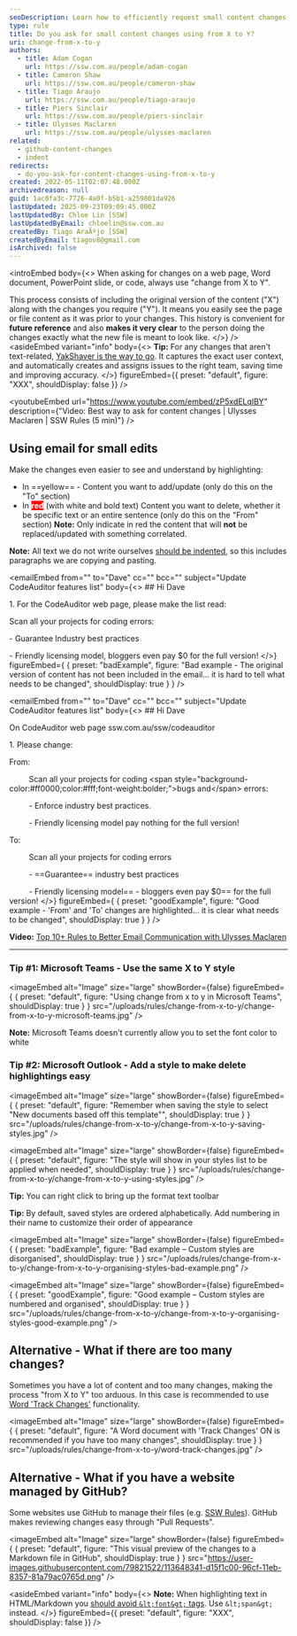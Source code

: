 ```yaml
---
seoDescription: Learn how to efficiently request small content changes by using the "Change from X to Y" method for clear and effective communication.
type: rule
title: Do you ask for small content changes using from X to Y?
uri: change-from-x-to-y
authors:
  - title: Adam Cogan
    url: https://ssw.com.au/people/adam-cogan
  - title: Cameron Shaw
    url: https://ssw.com.au/people/cameron-shaw
  - title: Tiago Araujo
    url: https://ssw.com.au/people/tiago-araujo
  - title: Piers Sinclair
    url: https://ssw.com.au/people/piers-sinclair
  - title: Ulysses Maclaren
    url: https://ssw.com.au/people/ulysses-maclaren
related:
  - github-content-changes
  - indent
redirects:
  - do-you-ask-for-content-changes-using-from-x-to-y
created: 2022-05-11T02:07:48.000Z
archivedreason: null
guid: 1ac0fa3c-7726-4a0f-b5b1-a259801da926
lastUpdated: 2025-09-23T09:09:45.000Z
lastUpdatedBy: Chloe Lin [SSW]
lastUpdatedByEmail: chloelin@ssw.com.au
createdBy: Tiago AraÃºjo [SSW]
createdByEmail: tiagov8@gmail.com
isArchived: false
---
```


<introEmbed
  body={<>
When asking for changes on a web page, Word document, PowerPoint slide, or code, always use "change from X to Y".

This process consists of including the original version of the content ("X") along with the changes you require ("Y"). It means you easily see the page or file content as it was prior to your changes. This history is convenient for **future reference** and also **makes it very clear** to the person doing the changes exactly what the new file is meant to look like.
  </>}
/>
<asideEmbed
  variant="info"
  body={<>
    **Tip:** For any changes that aren't text-related, [YakShaver is the way to go](https://yakshaver.ai/). It captures the exact user context, and automatically creates and assigns issues to the right team, saving time and improving accuracy.
  </>}
  figureEmbed={{
    preset: "default",
    figure: "XXX",
    shouldDisplay: false
  }}
/>

<youtubeEmbed url="https://www.youtube.com/embed/zP5xdELqlBY" description={"Video: Best way to ask for content changes | Ulysses Maclaren | SSW Rules (5 min)"} />

## Using email for small edits

Make the changes even easier to see and understand by highlighting:

* In ==yellow== - Content you want to add/update (only do this on the "To" section)
* In <span style="background-color:#ff0000;color:#fff;font-weight:bolder;">red</span> (with white and bold text) Content you want to delete, whether it be specific text or an entire sentence (only do this on the "From" section)
  **Note:** Only indicate in red the content that will **not** be replaced/updated with something correlated.

**Note:** All text we do not write ourselves [should be indented](/do-you-use-indentation-for-readability), so this includes paragraphs we are copying and pasting.

<emailEmbed
  from=""
  to="Dave"
  cc=""
  bcc=""
  subject="Update CodeAuditor features list"
  body={<>
    ## Hi Dave

1\. For the CodeAuditor web page, please make the list read:

Scan all your projects for coding errors:

\- Guarantee Industry best practices

\- Friendly licensing model, bloggers even pay $0 for the full version!
  </>}
  figureEmbed={ {
    preset: "badExample",
    figure: "Bad example - The original version of content has not been included in the email... it is hard to tell what needs to be changed",
    shouldDisplay: true
  } }
/>

<emailEmbed
  from=""
  to="Dave"
  cc=""
  bcc=""
  subject="Update CodeAuditor features list"
  body={<>
    ## Hi Dave

On CodeAuditor web page ssw.com.au/ssw/codeauditor

1\. Please change:

From:

&nbsp;&nbsp;&nbsp;&nbsp;&nbsp;&nbsp;&nbsp;&nbsp; Scan all your projects for coding &lt;span style="background-color:#ff0000;color:#fff;font-weight:bolder;"&gt;bugs and&lt;/span&gt; errors:

&nbsp;&nbsp;&nbsp;&nbsp;&nbsp;&nbsp;&nbsp;&nbsp; - Enforce industry best practices.

&nbsp;&nbsp;&nbsp;&nbsp;&nbsp;&nbsp;&nbsp;&nbsp; - Friendly licensing model pay nothing for the full version!

To:

&nbsp;&nbsp;&nbsp;&nbsp;&nbsp;&nbsp;&nbsp;&nbsp; Scan all your projects for coding errors

&nbsp;&nbsp;&nbsp;&nbsp;&nbsp;&nbsp;&nbsp;&nbsp; - ==Guarantee== industry best practices

&nbsp;&nbsp;&nbsp;&nbsp;&nbsp;&nbsp;&nbsp;&nbsp; - Friendly licensing model== - bloggers even pay $0== for the full version!
  </>}
  figureEmbed={ {
    preset: "goodExample",
    figure: "Good example - 'From' and 'To' changes are highlighted... it is clear what needs to be changed",
    shouldDisplay: true
  } }
/>

**Video:** [Top 10+ Rules to Better Email Communication with Ulysses Maclaren](https://www.youtube.com/watch?v=LAqRokqq4jI)

- - -

### Tip #1: Microsoft Teams - Use the same X to Y style


<imageEmbed
  alt="Image"
  size="large"
  showBorder={false}
  figureEmbed={ {
    preset: "default",
    figure: "Using change from x to y in Microsoft Teams",
    shouldDisplay: true
  } }
  src="/uploads/rules/change-from-x-to-y/change-from-x-to-y-microsoft-teams.jpg"
/>

**Note:** Microsoft Teams doesn't currently allow you to set the font color to white

### Tip #2: Microsoft Outlook - Add a style to make delete highlightings easy


<imageEmbed
  alt="Image"
  size="large"
  showBorder={false}
  figureEmbed={ {
    preset: "default",
    figure: "Remember when saving the style to select \"New documents based off this template\"",
    shouldDisplay: true
  } }
  src="/uploads/rules/change-from-x-to-y/change-from-x-to-y-saving-styles.jpg"
/>


<imageEmbed
  alt="Image"
  size="large"
  showBorder={false}
  figureEmbed={ {
    preset: "default",
    figure: "The style will show in your styles list to be applied when needed",
    shouldDisplay: true
  } }
  src="/uploads/rules/change-from-x-to-y/change-from-x-to-y-using-styles.jpg"
/>

**Tip:** You can right click to bring up the format text toolbar

**Tip:** By default, saved styles are ordered alphabetically. Add numbering in their name to customize their order of appearance

<imageEmbed
  alt="Image"
  size="large"
  showBorder={false}
  figureEmbed={ {
    preset: "badExample",
    figure: "Bad example – Custom styles are disorganised",
    shouldDisplay: true
  } }
  src="/uploads/rules/change-from-x-to-y/change-from-x-to-y-organising-styles-bad-example.png"
/>

<imageEmbed
  alt="Image"
  size="large"
  showBorder={false}
  figureEmbed={ {
    preset: "goodExample",
    figure: "Good example – Custom styles are numbered and organised",
    shouldDisplay: true
  } }
  src="/uploads/rules/change-from-x-to-y/change-from-x-to-y-organising-styles-good-example.png"
/>

## Alternative - What if there are too many changes?

Sometimes you have a lot of content and too many changes, making the process "from X to Y" too arduous. In this case is recommended to use [Word 'Track Changes'](https://support.microsoft.com/en-gb/office/track-changes-in-word-197ba630-0f5f-4a8e-9a77-3712475e806a?ui=en-us&rs=en-gb&ad=gb) functionality.


<imageEmbed
  alt="Image"
  size="large"
  showBorder={false}
  figureEmbed={ {
    preset: "default",
    figure: "A Word document with 'Track Changes' ON is recommended if you have too many changes",
    shouldDisplay: true
  } }
  src="/uploads/rules/change-from-x-to-y/word-track-changes.jpg"
/>

## Alternative - What if you have a website managed by GitHub?

Some websites use GitHub to manage their files (e.g. [SSW Rules](https://github.com/SSWConsulting/SSW.Rules.Content)). GitHub makes reviewing changes easy through "Pull Requests".


<imageEmbed
  alt="Image"
  size="large"
  showBorder={false}
  figureEmbed={ {
    preset: "default",
    figure: "This visual preview of the changes to a Markdown file in GitHub",
    shouldDisplay: true
  } }
  src="https://user-images.githubusercontent.com/79821522/113648341-d15f1c00-96cf-11eb-8357-81a79ac0765d.png"
/>

<asideEmbed
  variant="info"
  body={<>
    **Note:** When highlighting text in HTML/Markdown you [should avoid `&lt;font&gt;` tags](/do-you-know-font-tags-are-no-longer-used). Use `&lt;span&gt;` instead.
  </>}
  figureEmbed={{
    preset: "default",
    figure: "XXX",
    shouldDisplay: false
  }}
/>
